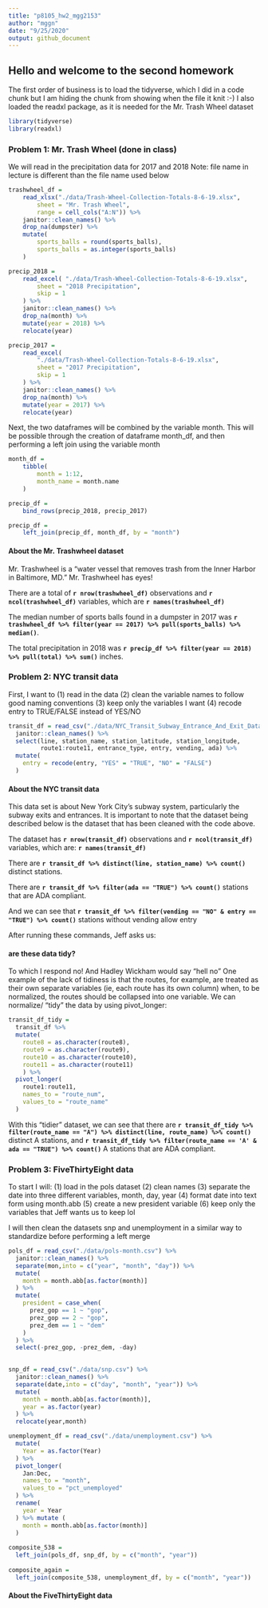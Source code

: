 ```yaml
---
title: "p8105_hw2_mgg2153"
author: "mggn"
date: "9/25/2020"
output: github_document
---
```


## Hello and welcome to the second homework

The first order of business is to load the tidyverse, which I did in a code chunk
but I am hiding the chunk from showing when the file it knit :-)
I also loaded the readxl package, as it is needed for the Mr. Trash Wheel dataset
```r
library(tidyverse)
library(readxl)
```

### Problem 1: Mr. Trash Wheel (done in class)

We will read in the precipitation data for 2017 and 2018
Note: file name in lecture is different than the file name used below
```r

trashwheel_df = 
	read_xlsx("./data/Trash-Wheel-Collection-Totals-8-6-19.xlsx",
		sheet = "Mr. Trash Wheel",
		range = cell_cols("A:N")) %>% 
	janitor::clean_names() %>% 
	drop_na(dumpster) %>% 
	mutate(
		sports_balls = round(sports_balls),
		sports_balls = as.integer(sports_balls)
	)

precip_2018 = 
	read_excel( "./data/Trash-Wheel-Collection-Totals-8-6-19.xlsx",
		sheet = "2018 Precipitation",
		skip = 1
	) %>% 
	janitor::clean_names() %>% 
	drop_na(month) %>% 
	mutate(year = 2018) %>% 
	relocate(year)

precip_2017 = 
	read_excel(
		"./data/Trash-Wheel-Collection-Totals-8-6-19.xlsx",
		sheet = "2017 Precipitation",
		skip = 1
	) %>% 
	janitor::clean_names() %>% 
	drop_na(month) %>% 
	mutate(year = 2017) %>% 
	relocate(year)
```


Next, the two dataframes will be combined by the variable month. This will be 
possible through the creation of dataframe month_df, and then performing a left
join using the variable month

```r
month_df = 
	tibble(
		month = 1:12,
		month_name = month.name
	)

precip_df = 
	bind_rows(precip_2018, precip_2017)

precip_df =
	left_join(precip_df, month_df, by = "month")
```

#### About the Mr. Trashwheel dataset

Mr. Trashwheel is a "water vessel that removes trash from the Inner Harbor in
Baltimore, MD." Mr. Trashwheel has eyes! 

There are a total of **`r nrow(trashwheel_df)`** observations and **`r ncol(trashwheel_df)`**
variables, which are **`r names(trashwheel_df)`**

The median number of sports balls found in a dumpster in 2017 was **`r trashwheel_df %>% filter(year == 2017) %>% pull(sports_balls) %>% median()`**.

The total precipitation in 2018 was **`r precip_df %>% filter(year == 2018) %>% pull(total) %>% sum()`** inches.

### Problem 2: NYC transit data

First, I want to
(1) read in the data
(2) clean the variable names to follow good naming conventions
(3) keep only the variables I want
(4) recode entry to TRUE/FALSE instead of YES/NO

```r
transit_df = read_csv("./data/NYC_Transit_Subway_Entrance_And_Exit_Data.csv") %>%
  janitor::clean_names() %>%
  select(line, station_name, station_latitude, station_longitude, 
         route1:route11, entrance_type, entry, vending, ada) %>%
  mutate(
    entry = recode(entry, "YES" = "TRUE", "NO" = "FALSE")
  )
```

#### About the NYC transit data

This data set is about New York City's subway system, particularly the subway 
exits and entrances. It is important to note that the dataset being described 
below is the dataset that has been cleaned with the code above.

The dataset has **`r nrow(transit_df)`** observations and **`r ncol(transit_df)`** variables, 
which are: **`r names(transit_df)`**  

There are **`r transit_df %>% distinct(line, station_name) %>% count()`** distinct stations.

There are **`r transit_df %>% filter(ada == "TRUE") %>% count()`** stations that are ADA compliant.

And we can see that **`r transit_df %>% filter(vending == "NO" & entry == "TRUE") %>% count()`** stations without vending allow entry


After running these commands, Jeff asks us:  

#### are these data tidy?

To which I respond no! And Hadley Wickham would say "hell no"
One example of the lack of tidiness is that the routes, for example, are treated
as their own separate variables (ie, each route has its own column) when, to be
normalized, the routes should be collapsed into one variable. We can normalize/
"tidy" the data by using pivot_longer:

```r

transit_df_tidy =
  transit_df %>%
  mutate(
    route8 = as.character(route8),
    route9 = as.character(route9),
    route10 = as.character(route10),
    route11 = as.character(route11)
    ) %>%
  pivot_longer(
    route1:route11,
    names_to = "route_num",
    values_to = "route_name"
  )
```



With this "tidier" dataset, we can see that there are **`r transit_df_tidy %>% filter(route_name == "A") %>% distinct(line, route_name) %>% count()`** distinct A stations, and **`r transit_df_tidy %>% filter(route_name == 'A' & ada == "TRUE") %>% count()`** A stations
that are ADA compliant.


### Problem 3: FiveThirtyEight data

To start I will:
(1) load in the pols dataset
(2) clean names
(3) separate the date into three different variables, month, day, year
(4) format date into text form using month.abb
(5) create a new president variable
(6) keep only the variables that Jeff wants us to keep lol

I will then clean the datasets snp and unemployment in a similar way to standardize
before performing a left merge

```r

pols_df = read_csv("./data/pols-month.csv") %>%
  janitor::clean_names() %>%
  separate(mon,into = c("year", "month", "day")) %>%
  mutate(
    month = month.abb[as.factor(month)]
  ) %>%
  mutate(
    president = case_when(
      prez_gop == 1 ~ "gop",
      prez_gop == 2 ~ "gop",
      prez_dem == 1 ~ "dem"
    )
  ) %>%
  select(-prez_gop, -prez_dem, -day)
  

snp_df = read_csv("./data/snp.csv") %>%
  janitor::clean_names() %>%
  separate(date,into = c("day", "month", "year")) %>%
  mutate(
    month = month.abb[as.factor(month)],
    year = as.factor(year)
  ) %>%
  relocate(year,month)

unemployment_df = read_csv("./data/unemployment.csv") %>%
  mutate(
    Year = as.factor(Year)
  ) %>%
  pivot_longer(
    Jan:Dec,
    names_to = "month",
    values_to = "pct_unemployed"
  ) %>%
  rename(
    year = Year
  ) %>% mutate (
    month = month.abb[as.factor(month)]
  )
 
composite_538 =
  left_join(pols_df, snp_df, by = c("month", "year"))
            
composite_again =
  left_join(composite_538, unemployment_df, by = c("month", "year"))
```

#### About the FiveThirtyEight data